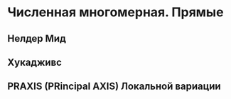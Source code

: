 # Численная многомерная. Прямые

## Нелдер Мид

## Хукадживс

## PRAXIS (PRincipal AXIS) Локальной вариации


